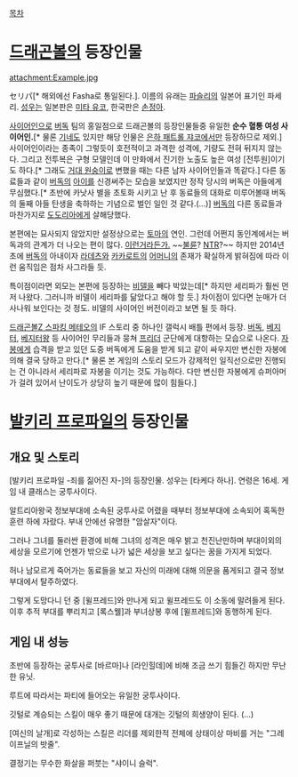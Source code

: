 [[목차]]
= [[드래곤볼]]의 등장인물 =
attachment:Example.jpg

セリパ[* 해외에선 Fasha로 통일된다.]. 이름의 유래는 [[파슬리]]의 일본어 표기인 파세리. [[성우]]는 일본판은 [[미타 유코]], 한국판은 [[손정아]].

[[사이어인]]으로 [[버독]] 팀의 홍일점으로 드래곤볼의 등장인물들중 유일한 '''순수 혈통 여성 사이어인.'''[* 물론 [[기네]]도 있지만 해당 인물은 [[은하 패트롤 쟈코]]에서만 등장하므로 제외.] 사이어인이라는 종족이 그렇듯이 호전적이고 과격한 성격에, 기량도 전혀 뒤지지 않는다. 그리고 전투복은 구형 모델인데 이 만화에서 진기한 노출도 높은 여성 [전투원]이기도 하다.[* 그래도 [[사이어인#s-3.7|거대 원숭이]]로 변했을 때는 다른 남자 사이어인들과 똑같다.] 다른 동료들과 같이 [[버독]]의 [[손오공(드래곤볼)|아이]]를 신경써주는 모습을 보였지만 정작 당시의 버독은 아들에게 무심했다.[* 초반에 카낫사 별을 초토화 시키고 난 후 동료들의 대화로 미루어볼때 버독의 둘째 아들 탄생을 축하하는 기념으로 벌인 일인 것 같다.(...)] [[버독]]의 다른 동료들과 마찬가지로 [[도도리아]]에게 살해당했다.

본편에는 묘사되지 않았지만 설정상으로는 [[토마(드래곤볼)|토마]]의 연인. 그런데 어쩐지 동인계에서는 버독과의 관계가 더 나오는 편이 많다. [http://i.imgur.com/BkyCP5n.png 이런거라든가.] ~~[[불륜]]? [[NTR]]?~~ 하지만 2014년 초에 [[버독]]의 아내이자 [[라데츠]]와 [[카카로트]]의 [[기네|어머니]]의 존재가 확실하게 밝혀짐에 따라 이런 움직임은 점차 사그라들 듯.

특이점이라면 외모는 본편에 등장하는 [[비델]]을 빼다 박았는데[* 하지만 세리파가 훨씬 먼저 나왔다. 그러니까 비델이 세리파를 닮았다고 해야 할 듯.] 차이점이 있다면 눈매가 더 사나워 보인다는 것 정도. 비델의 사이어인 버전이라고 보면 될 듯 하다.  

[[드래곤볼Z 스파킹 메테오]]의 IF 스토리 중 하나인 갤럭시 배틀 편에서 등장. [[버독]], [[베지터]], [[베지터왕]] 등 사이어인 무리들과 뭉쳐 [[프리더]] 군단에게 대항하는 모습으로 나온다. [[자봉]]에게 습격을 받고 있던 도중 버독에게 도움을 받게 되고 같이 싸우지만 변신한 자봉에 의해 결국 당하고 만다.[* 물론 본 게임의 스토리 모드가 강제적인 일직선으로만 진행되는 건 아니라서 세리파로 자봉을 이기는 것도 가능하다. 다만 변신한 자봉에게 슈퍼아머가 걸려 있어서 난이도가 상당히 높기 때문에 많이 힘들다.]
= [[발키리 프로파일]]의 등장인물 =
== 개요 및 스토리 ==
[발키리 프로파일 -죄를 짊어진 자-]의 등장인물. 성우는 [타케다 하나]. 
연령은 16세. 게임 내 클래스는 궁투사이다.

알트리아왕국 정보부대에 소속된 궁투사로 어렸을 때부터 정보부대에 소속되어 혹독한 훈련 하에 자랐다. 부내 안에선 유명한 "암살자"이다.

그러나 그녀를 둘러싼 환경에 비해 그녀의 성격은 매우 밝고 천진난만하며 부대이외의 세상을 모르기에 언젠가 밖으로 나가 넓은 세상을 보고 싶다는 꿈을 가지게 되었다.

허나 남모르게 죽어가는 동료들을 보고 자신의 미래에 대해 의문을 품게되고 결국 정보부대에서 탈주하였다.

그렇게 도망다니 던 중 [윌프레드]와 만나게 되고 윌프레드도 이 소동에 말려들게 된다. 
이후 추적 부대를 뿌리치고 [록스웰]과 부녀상봉 후에 [윌프레드]와 동행하게 된다.

== 게임 내 성능 ==
초반에 등장하는 궁투사로 [바르마]나 [라인힐데]에 비해 조금 쓰기 힘들긴 하지만 무난한 유닛.

루트에 따라서는 파티에 들어오는 유일한 궁투사이다.

깃털로 계승되는 스킬이 매우 좋기 때문에 대개는 깃털의 희생양이 된다. (...)

[여신의 날개]로 각성하는 스킬은 리더를 제외한적 전체에 상태이상 마비를 거는 "그레이프닐의 밧줄".

결정기는 무수한 화살을 퍼붓는 "샤이니 슬럭".
